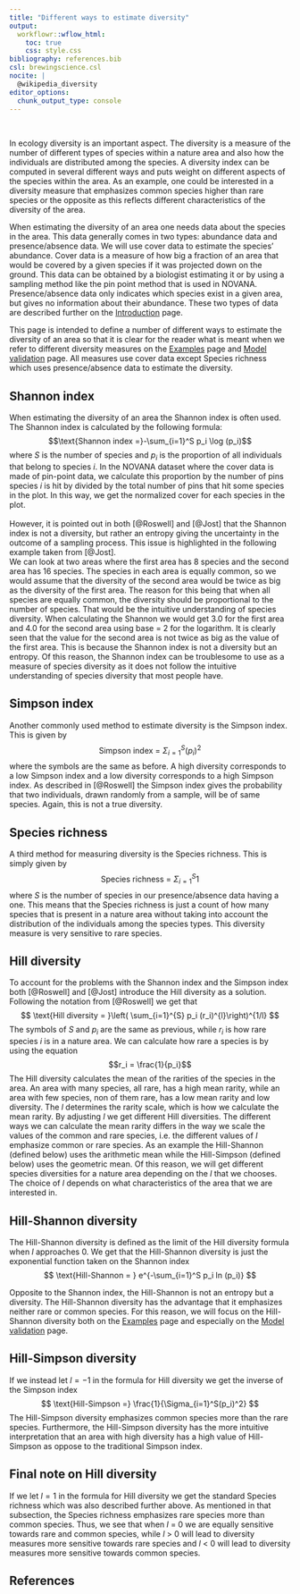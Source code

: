 ---
title: "Different ways to estimate diversity"
output:
  workflowr::wflow_html:
    toc: true
    css: style.css
bibliography: references.bib
csl: brewingscience.csl
nocite: |
  @wikipedia_diversity
editor_options:
  chunk_output_type: console
---

<br>

In ecology diversity is an important aspect. The diversity is a measure of the number of different types of species within a nature area and also how the individuals are distributed among the species. A diversity index can be computed in several different ways and puts weight on different aspects of the species within the area. As an example, one could be interested in a diversity measure that emphasizes common species higher than rare species or the opposite as this reflects different characteristics of the diversity of the area. 

When estimating the diversity of an area one needs data about the species in the area. This data generally comes in two types: abundance data and presence/absence data. We will use cover data to estimate the species' abundance. Cover data is a measure of how big a fraction of an area that would be covered by a given species if it was projected down on the ground. This data can be obtained by a biologist estimating it or by using a sampling method like the pin point method that is used in NOVANA. Presence/absence data only indicates which species exist in a given area, but gives no information about their abundance. These two types of data are described further on the [Introduction](Introduction.html) page.


This page is intended to define a number of different ways to estimate the diversity of an area so that it is clear for the reader what is meant when we refer to different diversity measures on the [Examples](example.html) page and [Model validation](model_validering.html) page. All measures use cover data except Species richness which uses presence/absence data to estimate the diversity. 

<h2> Shannon index</h2>
When estimating the diversity of an area the Shannon index is often used. The Shannon index is calculated by the following formula:
$$\text{Shannon index =}-\sum_{i=1}^S p_i \log (p_i)$$
where $S$ is the number of species and $p_i$ is the proportion of all individuals that belong to species $i$. In the NOVANA dataset where the cover data is made of pin-point data, we calculate this proportion by the number of pins species $i$ is hit by divided by the total number of pins that hit some species in the plot. In this way, we get the normalized cover for each species in the plot. 
<br><br>
However, it is pointed out in both [@Roswell] and [@Jost] that the Shannon index is not a diversity, but rather an entropy giving the uncertainty in the outcome of a sampling process. This issue is highlighted in the following example taken from [@Jost].
<br>
We can look at two areas where the first area has 8 species and the second area has 16 species. The species in each area is equally common, so we would assume that the diversity of the second area would be twice as big as the diversity of the first area. The reason for this being that when all species are equally common, the diversity should be proportional to the number of species. That would be the intuitive understanding of species diversity.
When calculating the Shannon we would get 3.0 for the first area and 4.0 for the second area using base = 2 for the logarithm. It is clearly seen that the value for the second area is not twice as big as the value of the first area. This is because the Shannon index is not a diversity but an entropy. Of this reason, the Shannon index can be troublesome to use as a measure of species diversity as it does not follow the intuitive understanding of species diversity that most people have. 

<h2> Simpson index</h2>
Another commonly used method to estimate diversity is the Simpson index. This is given by
$$
\text{Simpson index = }\Sigma_{i = 1}^S(p_i)^2
$$
where the symbols are the same as before. A high diversity corresponds to a low Simpson index and a low diversity corresponds to a high Simpson index. As described in [@Roswell] the Simpson index gives the probability that two individuals, drawn randomly from a sample, will be of same species. Again, this is not a true diversity.

<h2> Species richness </h2>
A third method for measuring diversity is the Species richness. This is simply given by
$$
\text{Species richness = }\Sigma_{i=1}^S1
$$
where $S$ is the number of species in our presence/absence data having a one. This means that the Species richness is just a count of how many species that is present in a nature area without taking into account the distribution of the individuals among the species types. This diversity measure is very sensitive to rare species.


<h2> Hill diversity </h2>
To account for the problems with the Shannon index and the Simpson index both [@Roswell] and [@Jost] introduce the Hill diversity as a solution. Following the notation from [@Roswell] we get that
$$
\text{Hill diversity = }\left( \sum_{i=1}^{S} p_i (r_i)^{l}\right)^{1/l}
$$
The symbols of $S$ and $p_i$ are the same as previous, while $r_i$ is how rare species $i$ is in a nature area. We can calculate how rare a species is by using the equation
$$r_i = \frac{1}{p_i}$$
The Hill diversity calculates the mean of the rarities of the species in the area. An area with many species, all rare, has a high mean rarity, while an area with few species, non of them rare, has a low mean rarity and low diversity. The $l$ determines the rarity scale, which is how we calculate the mean rarity. By adjusting $l$ we get different Hill diversities. The different ways we can calculate the mean rarity differs in the way we scale the values of the common and rare species, i.e. the different values of $l$ emphasize common or rare species. As an example the Hill-Shannon (defined below) uses the arithmetic mean while the Hill-Simpson (defined below) uses the geometric mean. Of this reason, we will get different species diversities for a nature area depending on the $l$ that we chooses. The choice of $l$ depends on what characteristics of the area that we are interested in.
<br>

<h2> Hill-Shannon diversity </h2>
The Hill-Shannon diversity is defined as the limit of the Hill diversity formula when $l$ approaches 0. We get that the Hill-Shannon diversity is just the exponential function taken on the Shannon index
$$
\text{Hill-Shannon = } e^{-\sum_{i=1}^S p_i ln (p_i)}
$$

Opposite to the Shannon index, the Hill-Shannon is not an entropy but a diversity. The Hill-Shannon diversity has the advantage that it emphasizes neither rare or common species. For this reason, we will focus on the Hill-Shannon diversity both on the [Examples](example.html) page and especially on the [Model validation](model_validering.html) page.

<h2> Hill-Simpson diversity </h2>
If we instead let $l = -1$ in the formula for Hill diversity we get the inverse of the Simpson index
$$
\text{Hill-Simpson =} \frac{1}{\Sigma_{i=1}^S(p_i)^2}
$$
The Hill-Simpson diversity emphasizes common species more than the rare species. Furthermore, the Hill-Simpson diversity has the more intuitive interpretation that an area with high diversity has a high value of Hill-Simpson as oppose to the traditional Simpson index.
<h2> Final note on Hill diversity </h2>
If we let $l = 1$ in the formula for Hill diversity we get the standard Species richness which was also described further above. As mentioned in that subsection, the Species richness emphasizes rare species more than common species. Thus, we see that when $l$ = 0 we are equally sensitive towards rare and common species, while $l$ > 0 will lead to diversity measures more sensitive towards rare species and $l$ < 0 will lead to diversity measures more sensitive towards common species. 


<h2>References </h2>

